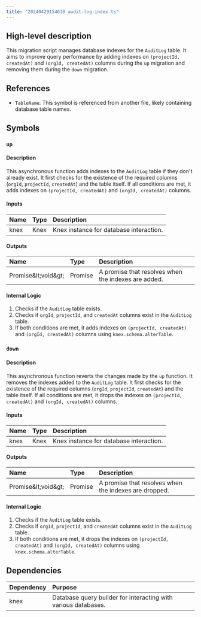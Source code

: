```yaml
---
title: "20240429154610_audit-log-index.ts"
---
```


## High-level description
This migration script manages database indexes for the `AuditLog` table. It aims to improve query performance by adding indexes on `(projectId, createdAt)` and `(orgId, createdAt)` columns during the `up` migration and removing them during the `down` migration.

## References
- `TableName`: This symbol is referenced from another file, likely containing database table names.

## Symbols
### `up`
#### Description
This asynchronous function adds indexes to the `AuditLog` table if they don't already exist. It first checks for the existence of the required columns (`orgId`, `projectId`, `createdAt`) and the table itself. If all conditions are met, it adds indexes on `(projectId, createdAt)` and `(orgId, createdAt)` columns.

#### Inputs
| Name | Type | Description |
|:-----|:-----|:------------|
| knex | Knex | Knex instance for database interaction. |

#### Outputs
| Name | Type | Description |
|:-----|:-----|:------------|
| Promise\&lt;void\&gt; | Promise | A promise that resolves when the indexes are added. |

#### Internal Logic
1. Checks if the `AuditLog` table exists.
2. Checks if `orgId`, `projectId`, and `createdAt` columns exist in the `AuditLog` table.
3. If both conditions are met, it adds indexes on `(projectId, createdAt)` and `(orgId, createdAt)` columns using `knex.schema.alterTable`.

### `down`
#### Description
This asynchronous function reverts the changes made by the `up` function. It removes the indexes added to the `AuditLog` table. It first checks for the existence of the required columns (`orgId`, `projectId`, `createdAt`) and the table itself. If all conditions are met, it drops the indexes on `(projectId, createdAt)` and `(orgId, createdAt)` columns.

#### Inputs
| Name | Type | Description |
|:-----|:-----|:------------|
| knex | Knex | Knex instance for database interaction. |

#### Outputs
| Name | Type | Description |
|:-----|:-----|:------------|
| Promise\&lt;void\&gt; | Promise | A promise that resolves when the indexes are dropped. |

#### Internal Logic
1. Checks if the `AuditLog` table exists.
2. Checks if `orgId`, `projectId`, and `createdAt` columns exist in the `AuditLog` table.
3. If both conditions are met, it drops the indexes on `(projectId, createdAt)` and `(orgId, createdAt)` columns using `knex.schema.alterTable`.

## Dependencies
| Dependency | Purpose |
|:-----------|:--------|
| knex | Database query builder for interacting with various databases. |
